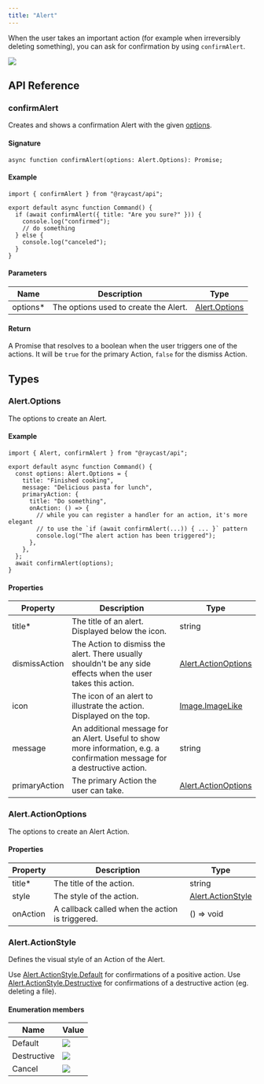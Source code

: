 ```yaml
---
title: "Alert"
---
```


When the user takes an important action (for example when irreversibly deleting something), you can ask for confirmation by using `confirmAlert`.

![](/images/alert.png)

## API Reference

### confirmAlert

Creates and shows a confirmation Alert with the given [options](/api-reference/feedback/alert#alert.options).

#### Signature

```
async function confirmAlert(options: Alert.Options): Promise;
```

#### Example

```
import { confirmAlert } from "@raycast/api";

export default async function Command() {
  if (await confirmAlert({ title: "Are you sure?" })) {
    console.log("confirmed");
    // do something
  } else {
    console.log("canceled");
  }
}
```

#### Parameters

| Name      | Description                           | Type                                                           |
| --------- | ------------------------------------- | -------------------------------------------------------------- |
| options\* | The options used to create the Alert. | [Alert.Options](/api-reference/feedback/alert#alert.options) |

#### Return

A Promise that resolves to a boolean when the user triggers one of the actions. It will be `true` for the primary Action, `false` for the dismiss Action.

## Types

### Alert.Options

The options to create an Alert.

#### Example

```
import { Alert, confirmAlert } from "@raycast/api";

export default async function Command() {
  const options: Alert.Options = {
    title: "Finished cooking",
    message: "Delicious pasta for lunch",
    primaryAction: {
      title: "Do something",
      onAction: () => {
        // while you can register a handler for an action, it's more elegant
        // to use the `if (await confirmAlert(...)) { ... }` pattern
        console.log("The alert action has been triggered");
      },
    },
  };
  await confirmAlert(options);
}
```

#### Properties

| Property      | Description                                                                                                                | Type                                                                                |
| ------------- | -------------------------------------------------------------------------------------------------------------------------- | ----------------------------------------------------------------------------------- |
| title\*       | The title of an alert. Displayed below the icon.                                                                           | string                                                                              |
| dismissAction | The Action to dismiss the alert. There usually shouldn't be any side effects when the user takes this action.              | [Alert.ActionOptions](/api-reference/feedback/alert#alert.actionoptions)          |
| icon          | The icon of an alert to illustrate the action. Displayed on the top.                                                       | [Image.ImageLike](/api-reference/user-interface/icons-and-images#image.imagelike) |
| message       | An additional message for an Alert. Useful to show more information, e.g. a confirmation message for a destructive action. | string                                                                              |
| primaryAction | The primary Action the user can take.                                                                                      | [Alert.ActionOptions](/api-reference/feedback/alert#alert.actionoptions)          |

### Alert.ActionOptions

The options to create an Alert Action.

#### Properties

| Property | Description                                     | Type                                                                   |
| -------- | ----------------------------------------------- | ---------------------------------------------------------------------- |
| title\*  | The title of the action.                        | string                                                                 |
| style    | The style of the action.                        | [Alert.ActionStyle](/api-reference/feedback/alert#alert.actionstyle) |
| onAction | A callback called when the action is triggered. | () => void                                                             |

### Alert.ActionStyle

Defines the visual style of an Action of the Alert.

Use [Alert.ActionStyle.Default](/api-reference/feedback/alert#alert.actionstyle) for confirmations of a positive action. Use [Alert.ActionStyle.Destructive](/api-reference/feedback/alert#alert.actionstyle) for confirmations of a destructive action (eg. deleting a file).

#### Enumeration members

| Name        | Value                                                                                                                                                                                                                                                                |
| ----------- | -------------------------------------------------------------------------------------------------------------------------------------------------------------------------------------------------------------------------------------------------------------------- |
| Default     | ![](/images/alert-action-default.png)     |
| Destructive | ![](/images/alert-action-destructive.png) |
| Cancel      | ![](/images/alert-action-cancel.png)      |